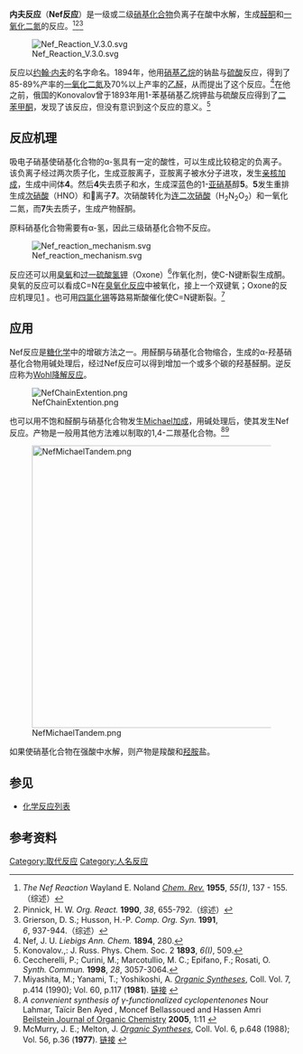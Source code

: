 {{Distinguish|Nef合成}}
{{CJK-New-Char|289A1|ver=B}}
'''内夫反应'''（'''Nef反应'''）是一级或二级[[硝基化合物|硝基化合物]]负离子在酸中水解，生成[[醛|醛]][[酮|酮]]和[[一氧化二氮|一氧化二氮]]的反应。<ref>''The Nef Reaction'' Wayland E. Noland ''[[Chem._Rev.|Chem. Rev.]]'' '''1955''', ''55(1)'', 137 - 155. {{DOI|10.1021/cr50001a003}}（综述）</ref><ref>Pinnick, H. W. ''Org. React.'' '''1990''', ''38'', 655-792.（综述）</ref><ref>Grierson, D. S.; Husson, H.-P. ''Comp. Org. Syn.'' '''1991''', ''6'', 937-944.（综述）</ref>

[[File:Nef_Reaction_V.3.0.svg|center]]

反应以[[约翰·内夫|约翰·内夫]]的名字命名。1894年，他用[[硝基乙烷|硝基乙烷]]的钠盐与[[硫酸|硫酸]]反应，得到了85-89%产率的[[一氧化二氮|一氧化二氮]]及70%以上产率的[[乙醛|乙醛]]，从而提出了这个反应。<ref>Nef, J. U. ''Liebigs Ann. Chem.'' '''1894''', 280.</ref>在他之前，俄国的Konovalov曾于1893年用1-苯基硝基乙烷钾盐与硫酸反应得到了[[二苯甲酮|二苯甲酮]]，发现了该反应，但没有意识到这个反应的意义。<ref>Konovalov.,: J. Russ. Phys. Chem. Soc. 2 '''1893''', ''6(I)'', 509.</ref>

== 反应机理 ==
吸电子硝基使硝基化合物的α-氢具有一定的酸性，可以生成比较稳定的负离子。该负离子经过两次质子化，生成亚胺离子，亚胺离子被水分子进攻，发生[[亲核加成|亲核加成]]，生成中间体'''4'''。然后'''4'''失去质子和水，生成深蓝色的1-[[亚硝基|亚硝基]]醇'''5'''。'''5'''发生重排生成[[次硝酸|次硝酸]]（HNO）和𨦡离子'''7'''。次硝酸转化为[[连二次硝酸|连二次硝酸]]（H<sub>2</sub>N<sub>2</sub>O<sub>2</sub>）和一氧化二氮，而'''7'''失去质子，生成产物醛酮。

原料硝基化合物需要有α-氢，因此三级硝基化合物不反应。

[[File:Nef_reaction_mechanism.svg|center]]

反应还可以用[[臭氧|臭氧]]和[[过一硫酸氢钾复合盐|过一硫酸氢钾]]（Oxone）<ref>Ceccherelli, P.; Curini, M.; Marcotullio, M. C.; Epifano, F.; Rosati, O. ''Synth. Commun.'' '''1998''', ''28'', 3057-3064.</ref>作氧化剂，使C-N键断裂生成酮。臭氧的反应可以看成C=N在[[臭氧化反应|臭氧化反应]]中被氧化，接上一个双键氧；Oxone的反应机理见[http://www.organic-chemistry.org/abstracts/literature/632n.gif] {{Wayback|url=http://www.organic-chemistry.org/abstracts/literature/632n.gif |date=20131020195833 }}。也可用[[四氯化锡|四氯化锡]]等路易斯酸催化使C=N键断裂。<ref>Miyashita, M.; Yanami, T.; Yoshikoshi, A. ''[[Organic_Syntheses|Organic Syntheses]]'', Coll. Vol. 7, p.414 (1990); Vol. 60, p.117 ('''1981'''). [http://www.orgsynth.org/orgsyn/pdfs/CV7P0414.pdf 链接] {{Wayback|url=http://www.orgsynth.org/orgsyn/pdfs/CV7P0414.pdf |date=20120205193535 }}</ref>

== 应用 ==
Nef反应是[[糖化学|糖化学]]中的增碳方法之一。用醛酮与硝基化合物缩合，生成的α-羟基硝基化合物用碱处理后，经过Nef反应可以得到增加一个或多个碳的羟基醛酮。逆反应称为[[Wohl降解反应|Wohl降解反应]]。

[[File:NefChainExtention.png|center]]

也可以用不饱和醛酮与硝基化合物发生[[Michael加成|Michael加成]]，用碱处理后，使其发生Nef反应。产物是一般用其他方法难以制取的1,4-二羰基化合物。<ref>''A convenient synthesis of γ-functionalized cyclopentenones'' Nour Lahmar, Taïcir Ben Ayed  , Moncef Bellassoued   and Hassen Amri  [[Beilstein_Journal_of_Organic_Chemistry|Beilstein Journal of Organic Chemistry]] '''2005''', 1:11 {{doi|10.1186/1860-5397-1-11}}</ref><ref>McMurry, J. E.; Melton, J. ''[[Organic_Syntheses|Organic Syntheses]]'', Coll. Vol. 6, p.648 (1988); Vol. 56, p.36 ('''1977'''). [http://www.orgsynth.org/orgsyn/pdfs/CV6P0648.pdf 链接] {{Wayback|url=http://www.orgsynth.org/orgsyn/pdfs/CV6P0648.pdf |date=20120205193516 }}</ref>

[[File:NefMichaelTandem.png|500px]]

如果使硝基化合物在强酸中水解，则产物是羧酸和[[羟胺|羟胺]]盐。

== 参见 ==
*[[化学反应列表|化学反应列表]]

== 参考资料 ==
<div class="references-small">
<references/>
</div>

[[Category:取代反应|Category:取代反应]]
[[Category:人名反应|Category:人名反应]]